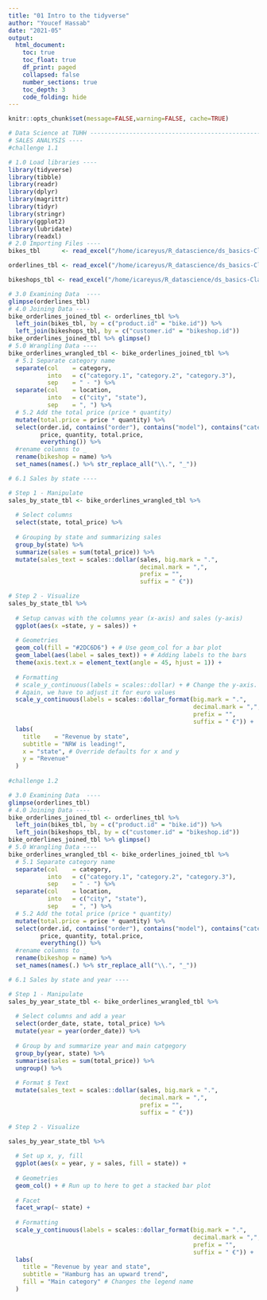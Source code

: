 ```yaml
---
title: "01 Intro to the tidyverse"
author: "Youcef Hassab"
date: "2021-05"
output:
  html_document:
    toc: true
    toc_float: true
    df_print: paged
    collapsed: false
    number_sections: true
    toc_depth: 3
    code_folding: hide
---
```


```r
knitr::opts_chunk$set(message=FALSE,warning=FALSE, cache=TRUE)
```
```r
# Data Science at TUHH ------------------------------------------------------
# SALES ANALYSIS ----
#challenge 1.1

# 1.0 Load libraries ----
library(tidyverse)
library(tibble)  
library(readr)     
library(dplyr)    
library(magrittr) 
library(tidyr)    
library(stringr)  
library(ggplot2)
library(lubridate)
library(readxl)
# 2.0 Importing Files ----
bikes_tbl      <- read_excel("/home/icareyus/R_datascience/ds_basics-Clap-Trap1/01_tidyverse_files/ds_data/01_bike_sales/01_raw_data/bikes.xlsx")

orderlines_tbl <- read_excel("/home/icareyus/R_datascience/ds_basics-Clap-Trap1/01_tidyverse_files/ds_data/01_bike_sales/01_raw_data/orderlines.xlsx")

bikeshops_tbl <- read_excel("/home/icareyus/R_datascience/ds_basics-Clap-Trap1/01_tidyverse_files/ds_data/01_bike_sales/01_raw_data/bikeshops.xlsx")

# 3.0 Examining Data  ----
glimpse(orderlines_tbl)
# 4.0 Joining Data ----
bike_orderlines_joined_tbl <- orderlines_tbl %>%
  left_join(bikes_tbl, by = c("product.id" = "bike.id")) %>%
  left_join(bikeshops_tbl, by = c("customer.id" = "bikeshop.id"))
bike_orderlines_joined_tbl %>% glimpse()
# 5.0 Wrangling Data ----
bike_orderlines_wrangled_tbl <- bike_orderlines_joined_tbl %>%
  # 5.1 Separate category name
  separate(col    = category,
           into   = c("category.1", "category.2", "category.3"),
           sep    = " - ") %>%
  separate(col    = location,
           into   = c("city", "state"),
           sep    = ", ") %>%
  # 5.2 Add the total price (price * quantity) 
  mutate(total.price = price * quantity) %>%
  select(order.id, contains("order"), contains("model"), contains("category"),
         price, quantity, total.price,
         everything()) %>%
  #rename columns to _
  rename(bikeshop = name) %>%
  set_names(names(.) %>% str_replace_all("\\.", "_"))

# 6.1 Sales by state ----

# Step 1 - Manipulate
sales_by_state_tbl <- bike_orderlines_wrangled_tbl %>%
  
  # Select columns
  select(state, total_price) %>%
  
  # Grouping by state and summarizing sales
  group_by(state) %>% 
  summarize(sales = sum(total_price)) %>%
  mutate(sales_text = scales::dollar(sales, big.mark = ".", 
                                     decimal.mark = ",", 
                                     prefix = "", 
                                     suffix = " €"))

# Step 2 - Visualize
sales_by_state_tbl %>%
  
  # Setup canvas with the columns year (x-axis) and sales (y-axis)
  ggplot(aes(x =state, y = sales)) +
  
  # Geometries
  geom_col(fill = "#2DC6D6") + # Use geom_col for a bar plot
  geom_label(aes(label = sales_text)) + # Adding labels to the bars
  theme(axis.text.x = element_text(angle = 45, hjust = 1)) +
  
  # Formatting
  # scale_y_continuous(labels = scales::dollar) + # Change the y-axis. 
  # Again, we have to adjust it for euro values
  scale_y_continuous(labels = scales::dollar_format(big.mark = ".", 
                                                    decimal.mark = ",", 
                                                    prefix = "", 
                                                    suffix = " €")) +
  labs(
    title    = "Revenue by state",
    subtitle = "NRW is leading!",
    x = "state", # Override defaults for x and y
    y = "Revenue"
  )
  
#challenge 1.2

# 3.0 Examining Data  ----
glimpse(orderlines_tbl)
# 4.0 Joining Data ----
bike_orderlines_joined_tbl <- orderlines_tbl %>%
  left_join(bikes_tbl, by = c("product.id" = "bike.id")) %>%
  left_join(bikeshops_tbl, by = c("customer.id" = "bikeshop.id"))
bike_orderlines_joined_tbl %>% glimpse()
# 5.0 Wrangling Data ----
bike_orderlines_wrangled_tbl <- bike_orderlines_joined_tbl %>%
  # 5.1 Separate category name
  separate(col    = category,
           into   = c("category.1", "category.2", "category.3"),
           sep    = " - ") %>%
  separate(col    = location,
           into   = c("city", "state"),
           sep    = ", ") %>%
  # 5.2 Add the total price (price * quantity) 
  mutate(total.price = price * quantity) %>%
  select(order.id, contains("order"), contains("model"), contains("category"),
         price, quantity, total.price,
         everything()) %>%
  #rename columns to _
  rename(bikeshop = name) %>%
  set_names(names(.) %>% str_replace_all("\\.", "_"))

# 6.1 Sales by state and year ----

# Step 1 - Manipulate
sales_by_year_state_tbl <- bike_orderlines_wrangled_tbl %>%
  
  # Select columns and add a year
  select(order_date, state, total_price) %>%
  mutate(year = year(order_date)) %>%
  
  # Group by and summarize year and main catgegory
  group_by(year, state) %>%
  summarise(sales = sum(total_price)) %>%
  ungroup() %>%
  
  # Format $ Text
  mutate(sales_text = scales::dollar(sales, big.mark = ".", 
                                     decimal.mark = ",", 
                                     prefix = "", 
                                     suffix = " €"))

# Step 2 - Visualize

sales_by_year_state_tbl %>%
  
  # Set up x, y, fill
  ggplot(aes(x = year, y = sales, fill = state)) +
  
  # Geometries
  geom_col() + # Run up to here to get a stacked bar plot
  
  # Facet
  facet_wrap(~ state) +
  
  # Formatting
  scale_y_continuous(labels = scales::dollar_format(big.mark = ".", 
                                                    decimal.mark = ",", 
                                                    prefix = "", 
                                                    suffix = " €")) +
  labs(
    title = "Revenue by year and state",
    subtitle = "Hamburg has an upward trend",
    fill = "Main category" # Changes the legend name
  )
```
